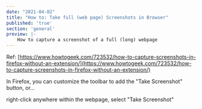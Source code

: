 ```yaml
---
date: "2021-04-02"
title: "How to: Take full (web page) Screenshots in Browser"
published: 'true'
section: 'general'
preview: |-
    How to capture a screenshot of a full (long) webpage
---
```


Ref: [https://www.howtogeek.com/723532/how-to-capture-screenshots-in-firefox-without-an-extension/](https://www.howtogeek.com/723532/how-to-capture-screenshots-in-firefox-without-an-extension/)

In Firefox, you can customize the toolbar to add the "Take Screenshot" button, or...

right-click anywhere within the webpage, select "Take Screenshot"

<CenteredImage
    width="608"
    height="243"
    layout="responsive"
    alt="a hammer on an old wood board with nails in it"
    srcUrl="https://rushinglabs-docs.s3.us-east-2.amazonaws.com/full-page-screenshot_docs.webp"
/>